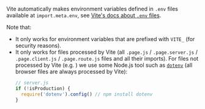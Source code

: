
Vite automatically makes environment variables defined in `.env` files available at <code>import.meta.env</code>, see [Vite's docs about `.env` files](https://vitejs.dev/guide/env-and-mode.html#env-files).

Note that:
 - It only works for environment variables that are prefixed with `VITE_` (for security reasons).
 - It only works for files processed by Vite (all `.page.js` / `.page.server.js` / `.page.client.js` / `.page.route.js` files and all their imports).
   For files not processed by Vite (e.g. <RepoLink path="/boilerplates/boilerplate-react/server/index.js" text="Express.js server code"/>) we use some Node.js tool such as [`dotenv`](https://github.com/motdotla/dotenv) (all browser files are always processed by Vite):
   ```js
   // server.js
   if (!isProduction) {
     require('dotenv').config() // npm install dotenv
   }
   ```
